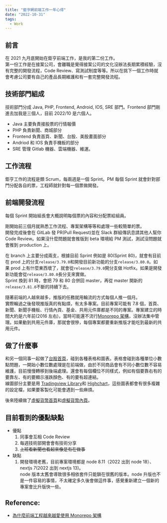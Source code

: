 ---
title: "鉅亨網前端工作一年心得"
date: "2022-10-31"
tags:
  - Work
---

## 前言

在 2021 九月底開始在鉅亨前端工作，是我的第二份工作。\
第一份工作是在接案公司，會離職是覺得接案公司的文化沒辦法長期累積經驗，沒有完整的開發流程，Code Review、寫測試制度等等。所以在挑下一個工作時就會考慮公司要有自己的產品長期維護和有一套完整開發流程。

## 技術部門組成

技術部門分成 Java, PHP, Frontend, Android, IOS, SRE 部門。Frontend 部門剛進去加我是三個人，目前 2022/10 是六個人。

- Java 主要負責接股票的行情報價
- PHP 負責新聞、商城部分
- Frontend 負責首頁、新聞、台股、美股畫面部分
- Andriod 和 IOS 負責手機板的部分
- SRE 管理 Gitlab 機器、雲端機器、維運。

## 工作流程

鉅亨工作的流程是類 Scrum，每兩週是一個 Sprint。PM 每個 Sprint 就會針對部門分配各自的票，工程師就針對每一個票做開發。

## 前端開發流程

每個 Sprint 開始組長會大概說明每個票的內容和分配票給組員。

剛開始前三個月就熟悉工作流程、專案架構等等和處理一些較簡單的票。\
開發完成後會在 GitLab 發 PR(Pull Request)並在 Slack 群組傳訊息請其他人幫你 Code Review。如果沒什麼問題就會推版到 beta 環境給 PM 測試，測試沒問題就會推到 production 上。

在 branch 上主要分成兩支，根據目前 Sprint 例如是 80(Sprint 80)，就會有目前在 prod 上的分支`release/3.79.0`和開發目前新功能的分支`release/3.80.0`。如果 prod 上有什麼東西壞了，就會從`release/3.79.0`開分支做 Hotfix。如果是開發新功能會從`release/3.80.0`長分支來實做。\
Sprint 換到 81 時，會把 79 和 80 合併回 master，再從 master 開新的`release/3.81.0`不斷的持續下去。

隨著前端的人越來越多，推版的任務就用輪流的方式每個人推一個月。\
實際輪過之後發現推版真的有點煩，有太多專案。目前專案可能有 7.8 個，首頁、新聞、新聞手機板、行情內頁、基金、共用元件庫都是不同的專案。專案建立的時間大約是六年前(2016 左右)，當時可能還不流行[Monorepo 架構](https://medium.com/hannah-lin/%E7%82%BA%E4%BB%80%E9%BA%BC%E5%89%8D%E7%AB%AF%E5%B7%A5%E7%A8%8B%E8%B6%8A%E4%BE%86%E8%B6%8A%E6%84%9B%E4%BD%BF%E7%94%A8-monorepo-%E6%9E%B6%E6%A7%8B-661afa90910a)，沒辦法集中管理。如果動到共用元件庫，那就會很慘，每個專案都要重新推版才能吃到最新的共用元件。

## 做了什麼事

和另一個同事一起做了[台股首頁](https://www.cnyes.com/twstock/)，碰到各種表格和圖表。表格會碰到各種單位小數點問題，一開始小數位數處理是在前端做，由於不同商品會有不同小數位數不容易維護，目前慢慢轉移到後端處理。還會有每個欄位不同樣式，例如有個要靠右有的要靠左、有的要顯示漲跌顏色、有的要有超連結。\
線圖部分主要是用 [Tradingview Library](https://www.tradingview.com/HTML5-stock-forex-bitcoin-charting-library/)和 [Highchart](https://www.highcharts.com/)，這些圖表都會有很多複雜的設定檔，如果要客製化可能會遇到一些麻煩。

後來陸續做了[虛擬貨幣首頁](https://crypto.cnyes.com/)和[虛擬貨幣內頁](https://crypto.cnyes.com/BTC/24h)。

## 目前看到的優點缺點

- 優點
  1. 同事會互相 Code Review
  2. 每週技術部開會會有技術分享
  3. ~~上班看新聞也看起來像是有在做事~~
- 缺點
  1.  開發環境老舊，目前專案環境都是 node 8.11（2022 出到 node 18）、nextjs 7(2022 出到 nextjs 13)。\
      node 版本太舊會導致很多相依套件只能鎖在很舊的版本。node 升版也不是一件容易的事情，不太確定多久後會做這件事，感覺重新建立一個新的專案會比升版快一些。

## Reference:

- [為什麼前端工程越來越愛使用 Monorepo 架構](https://medium.com/hannah-lin/%E7%82%BA%E4%BB%80%E9%BA%BC%E5%89%8D%E7%AB%AF%E5%B7%A5%E7%A8%8B%E8%B6%8A%E4%BE%86%E8%B6%8A%E6%84%9B%E4%BD%BF%E7%94%A8-monorepo-%E6%9E%B6%E6%A7%8B-661afa90910a)
